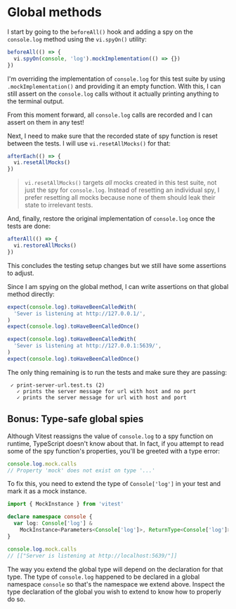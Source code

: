 # Global methods

<EpicVideo url="https://www.epicweb.dev/workshops/mocking-techniques-in-vitest/globals/global-methods/solution" />

I start by going to the `beforeAll()` hook and adding a spy on the `console.log` method using the `vi.spyOn()` utility:

```ts filename=print-server-url.test.ts nonumber lines=2
beforeAll(() => {
  vi.spyOn(console, 'log').mockImplementation(() => {})
})
```

I'm overriding the implementation of `console.log` for this test suite by using `.mockImplementation()` and providing it an empty function. With this, I can still assert on the `console.log` calls without it actually printing anything to the terminal output.

From this moment forward, all `console.log` calls are recorded and I can assert on them in any test!

Next, I need to make sure that the recorded state of spy function is reset between the tests. I will use `vi.resetAllMocks()` for that:

```ts filename=print-server-url.test.ts nonumber lines=2
afterEach(() => {
  vi.resetAllMocks()
})
```

> `vi.resetAllMocks()` targets _all_ mocks created in this test suite, not just the spy for `console.log`. Instead of resetting an individual spy, I prefer resetting all mocks because none of them should leak their state to irrelevant tests.

And, finally, restore the original implementation of `console.log` once the tests are done:

```ts filename=print-server-url.test.ts nonumber lines=2
afterAll(() => {
  vi.restoreAllMocks()
})
```

This concludes the testing setup changes but we still have some assertions to adjust.

Since I am spying on the global method, I can write assertions on that global method directly:

```ts filename=print-server-url.test.ts nonumber lines=1,4
expect(console.log).toHaveBeenCalledWith(
  'Sever is listening at http://127.0.0.1/',
)
expect(console.log).toHaveBeenCalledOnce()
```

```ts filename=print-server-url.test.ts nonumber lines=1,4
expect(console.log).toHaveBeenCalledWith(
  'Sever is listening at http://127.0.0.1:5639/',
)
expect(console.log).toHaveBeenCalledOnce()
```

The only thing remaining is to run the tests and make sure they are passing:

```
 ✓ print-server-url.test.ts (2)
   ✓ prints the server message for url with host and no port
   ✓ prints the server message for url with host and port
```

## Bonus: Type-safe global spies

Although Vitest reassigns the value of `console.log` to a spy function on runtime, TypeScript doesn't know about that. In fact, if you attempt to read some of the spy function's properties, you'll be greeted with a type error:

```ts nonumber
console.log.mock.calls
// Property 'mock' does not exist on type '...'
```

To fix this, you need to extend the type of `Console['log']` in your test and mark it as a mock instance.

```ts
import { MockInstance } from 'vitest'

declare namespace console {
  var log: Console['log'] &
    MockInstance<Parameters<Console['log']>, ReturnType<Console['log']>>
}
```

```ts nonumber
console.log.mock.calls
// [["Server is listening at http://localhost:5639/"]]
```

The way you extend the global type will depend on the declaration for that type. The type of `console.log` happened to be declared in a global namespace `console` so that's the namespace we extend above. Inspect the type declaration of the global you wish to extend to know how to properly do so.
